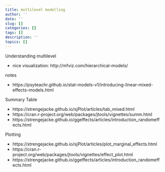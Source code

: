 ```yaml
---
title: multilevel modelling
author: ''
date: ''
slug: []
categories: []
tags: []
description: ''
topics: []
---
```


Understanding multilevel

- nice visualization: http://mfviz.com/hierarchical-models/

notes

- https://psyteachr.github.io/stat-models-v1/introducing-linear-mixed-effects-models.html

Summary Table

- https://strengejacke.github.io/sjPlot/articles/tab_mixed.html
- https://cran.r-project.org/web/packages/jtools/vignettes/summ.html
- https://strengejacke.github.io/ggeffects/articles/introduction_randomeffects.html

Plotting

- https://strengejacke.github.io/sjPlot/articles/plot_marginal_effects.html
- https://cran.r-project.org/web/packages/jtools/vignettes/effect_plot.html
- https://strengejacke.github.io/ggeffects/articles/introduction_randomeffects.html
